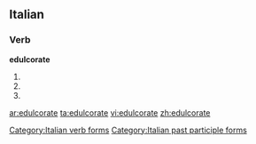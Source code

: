 ==Italian==

===Verb===
'''edulcorate'''

# {{form of|[[second-person|Second-person]] [[plural]] [[present tense]]|[[edulcorare#Italian|edulcorare]]|lang=Italian}}
# {{form of|Second-person plural [[imperative]]|edulcorare#Italian|edulcorare|lang=Italian}}
# {{form of|[[feminine|Feminine]] plural|[[edulcorato]]}}

[[Category:Italian verb forms]]
[[Category:Italian past participle forms]]

[[ar:edulcorate]]
[[ta:edulcorate]]
[[vi:edulcorate]]
[[zh:edulcorate]]